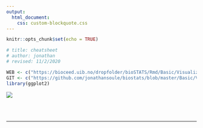 ```yaml
---
output:
  html_document:
    css: custom-blockquote.css
--- 
```


```r
knitr::opts_chunk$set(echo = TRUE)

# title: cheatsheet
# author: jonathan
# revised: 11/2/2020 

WEB <- c("https://bioceed.uib.no/dropfolder/bioSTATS/Rmd/Basic/Visualizing/Starting/cheatsheet.html")
GIT <- c("https://github.com/jonathansoule/biostats/blob/master/Basic/Visualizing/Starting/cheatsheet.Rmd")
library(ggplot2)
```

[![](http://biostats.w.uib.no/files/2019/03/Screenshot-2019-03-12-14.16.47.png)](https://www.rstudio.com/wp-content/uploads/2015/03/ggplot2-cheatsheet.pdf){target="_blank"}


<br/><br/>


***
<!-- UNCOMMENT TO ACTIVATE
Get the Rmarkdown file corresponding to this page on [GitHub](`r GIT`){target="_blank"}.
-->
